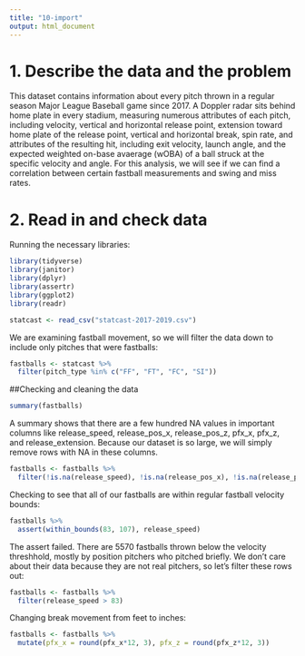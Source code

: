 ```yaml
---
title: "10-import"
output: html_document
---
```


# 1. Describe the data and the problem

This dataset contains information about every pitch thrown in a regular season Major League Baseball game since 2017.  A Doppler radar sits behind home plate in every stadium, measuring numerous attributes of each pitch, including velocity, vertical and horizontal release point, extension toward home plate of the release point, vertical and horizontal break, spin rate, and attributes of the resulting hit, including exit velocity, launch angle, and the expected weighted on-base avaerage (wOBA) of a ball struck at the specific velocity and angle. For this analysis, we will see if we can find a correlation between certain fastball measurements and swing and miss rates.

# 2. Read in and check data

Running the necessary libraries:
```r
library(tidyverse)
library(janitor)
library(dplyr)
library(assertr)
library(ggplot2)
library(readr)
```

```r
statcast <- read_csv("statcast-2017-2019.csv") 
```


We are examining fastball movement, so we will filter the data down to include only pitches that were fastballs:
```r
fastballs <- statcast %>% 
  filter(pitch_type %in% c("FF", "FT", "FC", "SI"))
```




##Checking and cleaning the data
```r
summary(fastballs)
```


A summary shows that there are a few hundred NA values in important columns like release_speed, release_pos_x, release_pos_z, pfx_x, pfx_z, and release_extension.  Because our dataset is so large, we will simply remove rows with NA in these columns. 
```r
fastballs <- fastballs %>% 
  filter(!is.na(release_speed), !is.na(release_pos_x), !is.na(release_pos_z), !is.na(pfx_x), !is.na(pfx_z), !is.na(release_extension), !is.na(release_spin_rate))
```


Checking to see that all of our fastballs are within regular fastball velocity bounds:
```r
fastballs %>% 
  assert(within_bounds(83, 107), release_speed)
```
The assert failed. There are 5570 fastballs thrown below the velocity threshhold, mostly by position pitchers who pitched briefly. We don't care about their data because they are not real pitchers, so let's filter these rows out:
```r
fastballs <- fastballs %>% 
  filter(release_speed > 83)
```


Changing break movement from feet to inches:
```r
fastballs <- fastballs %>% 
  mutate(pfx_x = round(pfx_x*12, 3), pfx_z = round(pfx_z*12, 3))
```



